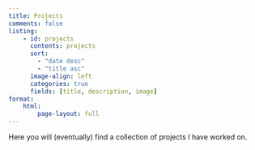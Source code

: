 ```yaml
---
title: Projects
comments: false
listing:
    - id: projects
      contents: projects
      sort:
        - "date desc"
        - "title asc"
      image-align: left
      categories: true
      fields: [title, description, image]
format:
    html:
        page-layout: full
---
```


Here you will (eventually) find a collection of projects I have worked on.

:::{#projects}
:::